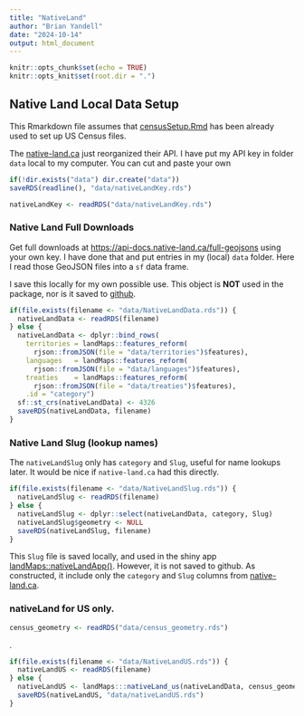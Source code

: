 ```yaml
---
title: "NativeLand"
author: "Brian Yandell"
date: "2024-10-14"
output: html_document
---
```


```r
knitr::opts_chunk$set(echo = TRUE)
knitr::opts_knit$set(root.dir = ".")
```

## Native Land Local Data Setup

This Rmarkdown file assumes that 
[censusSetup.Rmd](https://github.com/byandell-Tribal/landMaps/blob/main/censusSetup.Rmd)
has been already used to set up US Census files.

The
[native-land.ca](https://native-land.ca/resources/api-docs/)
just reorganized their API.
I have put my API key in folder `data` local to my computer.
You can cut and paste your own

```r
if(!dir.exists("data") dir.create("data"))
saveRDS(readline(), "data/nativeLandKey.rds")
```

```r
nativeLandKey <- readRDS("data/nativeLandKey.rds")
```

### Native Land Full Downloads

Get full downloads at <https://api-docs.native-land.ca/full-geojsons>
using your own key.
I have done that and put entries in my (local) `data` folder.
Here I read those GeoJSON files into a `sf` data frame.

I save this locally for my own possible use.
This object is **NOT** used in the package, nor is it
saved to
[github](https://github.com/byandell-Tribal/nativeLand).

```r
if(file.exists(filename <- "data/NativeLandData.rds")) {
  nativeLandData <- readRDS(filename)
} else {
  nativeLandData <- dplyr::bind_rows(
    territories = landMaps::features_reform(
      rjson::fromJSON(file = "data/territories")$features),
    languages   = landMaps::features_reform(
      rjson::fromJSON(file = "data/languages")$features),
    treaties    = landMaps::features_reform(
      rjson::fromJSON(file = "data/treaties")$features),
    .id = "category")
  sf::st_crs(nativeLandData) <- 4326
  saveRDS(nativeLandData, filename)
}
```

### Native Land Slug (lookup names)

The `nativeLandSlug` only has `category` and `Slug`,
useful for name lookups later. 
It would be nice if `native-land.ca` had this directly.

```r
if(file.exists(filename <- "data/NativeLandSlug.rds")) {
  nativeLandSlug <- readRDS(filename)
} else {
  nativeLandSlug <- dplyr::select(nativeLandData, category, Slug)
  nativeLandSlug$geometry <- NULL
  saveRDS(nativeLandSlug, filename)
}
```

This `Slug` file is saved locally, and used in the shiny app
[landMaps::nativeLandApp()](https://github.com/byandell-Tribal/landMaps/blob/main/R/nativeLand.R).
However, it is not saved to github.
As constructed, it include only the `category` and `Slug`
columns from
[native-land.ca](https://native-land.ca/resources/api-docs/).

### nativeLand for US only.

```r
census_geometry <- readRDS("data/census_geometry.rds")
```
.
```r
if(file.exists(filename <- "data/NativeLandUS.rds")) {
  nativeLandUS <- readRDS(filename)
} else {
  nativeLandUS <- landMaps:::nativeLand_us(nativeLandData, census_geometry)
  saveRDS(nativeLandUS, "data/nativeLandUS.rds")
}
```
